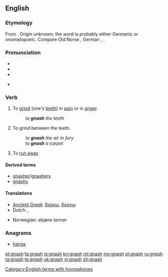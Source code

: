 {{was wotd|2007|March|18}}
==English==

===Etymology===
From {{etyl|enm|en}} {{term|gnasten|lang=enm}}. Origin unknown; the word is probably either Germanic or onomatopoeic. Compare Old Norse {{term|gnastan|lang=non}}, German {{term|knirschen|lang=de}}, {{etyl|nds-de|-}} {{term|gnirschen|gnirschen, gnörschen||gnash|lang=nds-de}}.

===Pronunciation===
* {{IPA|/næʃ/}}
* {{audio|en-us-gnash.ogg|Audio (US)}}
* {{rhymes|æʃ}}

* {{homophones|lang=en|Nash}}

===Verb===
{{en-verb|gnash|es}}

# {{context|transitive|lang=en}} To [[grind]] (one's [[teeth]]) in [[pain]] or in [[anger]].
#: ''to '''gnash''' the teeth''
# {{context|transitive|lang=en}} To grind between the teeth.
#: ''to '''gnash''' the air in fury''
#: ''to '''gnash''' a carpet''
# {{context|Geordie|lang=en}} To [[run away]]

====Derived terms====
* [[gnasher]]/[[gnashers]]
* [[gnashy]]

====Translations====
{{trans-top|to grind one's teeth in pain or in anger}}
* [[Ancient Greek]]: [[βρύκω]], [[βρύχω]]
* Dutch: {{t+|nl|tandenknarsen}}, {{t+|nl|knarsetanden}}
{{trans-mid}}
* Norwegian: skjære tenner
{{trans-bottom}}

===Anagrams===
* [[hangs#English|hangs]]

[[Category:English terms with homophones]]

[[et:gnash]]
[[fa:gnash]]
[[io:gnash]]
[[kn:gnash]]
[[ml:gnash]]
[[my:gnash]]
[[pl:gnash]]
[[ru:gnash]]
[[ta:gnash]]
[[te:gnash]]
[[uk:gnash]]
[[vi:gnash]]
[[zh:gnash]]